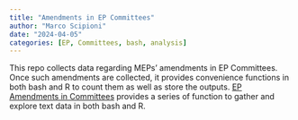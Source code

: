 ```yaml
---
title: "Amendments in EP Committees"
author: "Marco Scipioni"
date: "2024-04-05"
categories: [EP, Committees, bash, analysis]
---
```


This repo collects data regarding MEPs' amendments in EP Committees. 
Once such amendments are collected, it provides convenience functions in both bash and R to count them as well as store the outputs.
[EP Amendments in Committees](https://github.com/scipima/ep_amendments_test) provides a series of function to gather and explore text data in both bash and R. 
